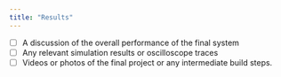 ```yaml
---
title: "Results"
---
```

  - [ ] A discussion of the overall performance of the final system
   - [ ] Any relevant simulation results or oscilloscope traces
   - [ ] Videos or photos of the final project or any intermediate build steps.

   